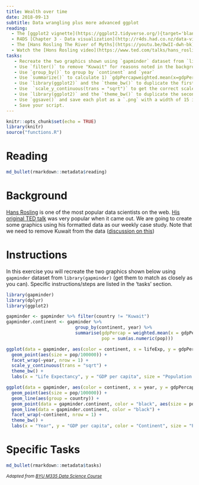 ```yaml
---
title: Wealth over time
date: 2018-09-13 
subtitle: Data wrangling plus more advanced ggplot
reading:
  - The [ggplot2 vignette](https://ggplot2.tidyverse.org/){target='blank'}
  - R4DS [Chapter 3 - Data visualization](http://r4ds.had.co.nz/data-visualisation.html){target='blank'}
  - The [Hans Rosling The River of Myths](https://youtu.be/OwII-dwh-bk){target='blank'}
  - Watch the [Hons Rosling video](https://www.ted.com/talks/hans_rosling_shows_the_best_stats_you_ve_ever_seen){target="blank"}
tasks:
   - Recreate the two graphics shown using `gapminder` dataset from `library(gapminder)` (get them to match as closely as you can)
   - Use `filter()` to remove "Kuwait" for reasons noted in the background
   - Use `group_by()` to group by `continent` and `year`
   - Use `summarize()` to calculate 1) `gdpPercapweighted.mean(x=gdpPercap,w=pop)` and 2)  pop = sum(as.numeric(pop)) that will be the data for the black continent average line on the second plot.
   - Use `library(ggplot2)` and the `theme_bw()` to duplicate the first plot
   - Use  `scale_y_continuous(trans = "sqrt")` to get the correct scale on the y-axis.
   - Use `library(ggplot2)` and the `theme_bw()` to duplicate the second plot. You will need to use the new data you summarized to make the black lines and dots showing the continent average.
   - Use `ggsave()` and save each plot as a `.png` with a width of 15 inches
   - Save your script.
---
```


```r
knitr::opts_chunk$set(echo = TRUE)
library(knitr)
source("functions.R")
```


# Reading

```r
md_bullet(rmarkdown::metadata$reading)
```

# Background

[Hans Rosling](http://www.gapminder.org/news/sad-to-announce-hans-rosling-passed-away-this-morning/){target="blank"} is one of the most popular data scientists on the web. [His original TED talk](https://www.ted.com/talks/hans_rosling_shows_the_best_stats_you_ve_ever_seen){target="blank"} was very popular when it came out.  We are going to create some graphics using his formatted data as our weekly case study. Note that we need to remove Kuwait from the data ([discussion on this](https://github.com/jennybc/gapminder/issues/9){target="blank"})

# Instructions

In this exercise you will recreate the two graphics shown below using `gapminder` dataset from `library(gapminder)` (get them to match as closely as you can). Specific instructions/steps are listed in the 'tasks' section.


```r
library(gapminder)
library(dplyr)
library(ggplot2)

gapminder <- gapminder %>% filter(country != "Kuwait")
gapminder.continent <- gapminder %>% 
                          group_by(continent, year) %>% 
                          summarise(gdpPercap = weighted.mean(x = gdpPercap, w = pop), 
                                    pop = sum(as.numeric(pop)))

ggplot(data = gapminder, aes(color = continent, x = lifeExp, y = gdpPercap)) + 
  geom_point(aes(size = pop/100000)) + 
  facet_wrap(~year, nrow = 1) + 
  scale_y_continuous(trans = "sqrt") +
  theme_bw() + 
  labs(x = "Life Expectancy", y = "GDP per capita", size = "Population (100k)", color = "continent")

ggplot(data = gapminder, aes(color = continent, x = year, y = gdpPercap)) + 
  geom_point(aes(size = pop/100000)) + 
  geom_line(aes(group = country)) +
  geom_point(data = gapminder.continent, color = "black", aes(size = pop/100000)) +
  geom_line(data = gapminder.continent, color = "black") +
  facet_wrap(~continent, nrow = 1) +
  theme_bw() + 
  labs(x = "Year", y = "GDP per capita", color = "Continent", size = "Population (100k)")

```

# Specific Tasks

```r
md_bullet(rmarkdown::metadata$tasks)
```


<i> <small> Adapted from [BYU M335 Data Science Course](https://byuistats.github.io/M335) </small> </i>